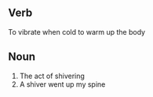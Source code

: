 ==Verb==
To vibrate when cold to warm up the body
==Noun==
#The act of shivering
#A shiver went up my spine